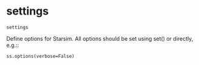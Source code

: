 # settings { #starsim.settings }

`settings`

Define options for Starsim.
All options should be set using set() or directly, e.g.::

    ss.options(verbose=False)